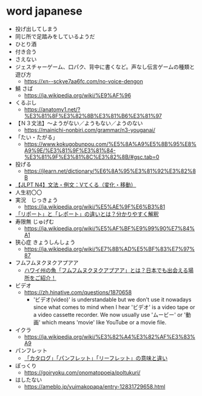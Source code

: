# word japanese

- 投げ出してしまう
- 同じ所で足踏みをしているようだ
- ひとり酒
- 付き合う
- さえない
- ジェスチャーゲーム、口パク、背中に書くなど。声なし伝言ゲームの種類と遊び方
  - https://xn--sckye7aa6fc.com/no-voice-dengon
- 鯖 さば
  - https://ja.wikipedia.org/wiki/%E9%AF%96
- くるぶし
  - https://anatomy1.net/?%E3%81%8F%E3%82%8B%E3%81%B6%E3%81%97
- 【Ｎ３文法】～ようがない／ようもない／ようのない
  - https://mainichi-nonbiri.com/grammar/n3-youganai/
- 「たい・たがる」
  - https://www.kokugobunpou.com/%E5%8A%A9%E5%8B%95%E8%A9%9E/%E3%81%9F%E3%81%84-%E3%81%9F%E3%81%8C%E3%82%8B/#gsc.tab=0
- 投げる
  - https://jlearn.net/dictionary/%E6%8A%95%E3%81%92%E3%82%8B
- [【JLPT N4】文法・例文：Vてくる（変化・移動）](https://www.nihongokyoshi-net.com/2018/09/26/jlptn4-grammar-tekuru-change)
- 人生初〇〇
- 実況　じっきょう
  - https://ja.wikipedia.org/wiki/%E5%AE%9F%E6%B3%81
- [「リポート」と「レポート」の違いとは？分かりやすく解釈](https://meaning-difference.com/?p=32544)
- 寿限無 じゅげむ
  - https://ja.wikipedia.org/wiki/%E5%AF%BF%E9%99%90%E7%84%A1
- 狭心症 きょうしんしょう
  - https://ja.wikipedia.org/wiki/%E7%8B%AD%E5%BF%83%E7%97%87
- フムフムヌクヌクアプアア
  - [ハワイ州の魚「フムフムヌクヌクアプアア」とは？日本でも出会える場所をご紹介！](https://www.lanilanihawaii.com/column/sharing-my-hawaii/humuhumunukunukuapuaa.html)
- ビデオ
  - https://zh.hinative.com/questions/1870658
    - 'ビデオ(video)' is understandable but we don't use it nowadays since what comes to mind when I hear 'ビデオ' is a video tape or a video cassette recorder.
We now usually use 'ムービー' or '動画' which means 'movie' like YouTube or a movie file.
- イクラ
  - https://ja.wikipedia.org/wiki/%E3%82%A4%E3%82%AF%E3%83%A9
- パンフレット
  - [「カタログ」「パンフレット」「リーフレット」の意味と違い](https://business-textbooks.com/catalog-pamphlet-leaflet/)
- ぽっくり
  - https://goiryoku.com/onomatopoeia/poltukuri/
- はしたない
  - https://ameblo.jp/yuimakopapa/entry-12831729658.html